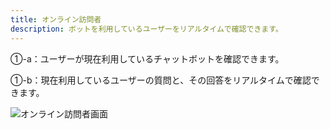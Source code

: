 ```yaml
---
title: オンライン訪問者
description: ボットを利用しているユーザーをリアルタイムで確認できます。
---
```


①-a：ユーザーが現在利用しているチャットボットを確認できます。

①-b：現在利用しているユーザーの質問と、その回答をリアルタイムで確認できます。

![オンライン訪問者画面](../../../.gitbook/assets/bot-online-visitor-1.png)
